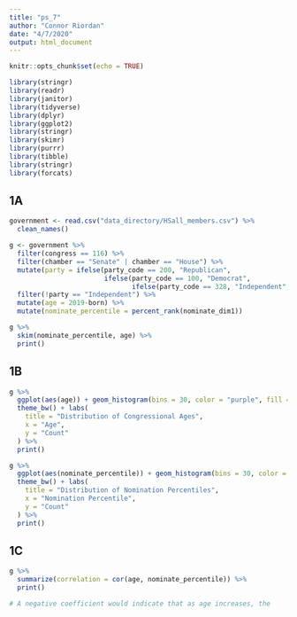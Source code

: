 ```yaml
---
title: "ps_7"
author: "Connor Riordan"
date: "4/7/2020"
output: html_document
---
```


```r
knitr::opts_chunk$set(echo = TRUE)

library(stringr)
library(readr)
library(janitor)
library(tidyverse)
library(dplyr)
library(ggplot2)
library(stringr)
library(skimr)
library(purrr)
library(tibble)
library(stringr)
library(forcats)
```

## 1A

```r
government <- read.csv("data_directory/HSall_members.csv") %>%
  clean_names()

g <- government %>%
  filter(congress == 116) %>%
  filter(chamber == "Senate" | chamber == "House") %>%
  mutate(party = ifelse(party_code == 200, "Republican",
                        ifelse(party_code == 100, "Democrat", 
                               ifelse(party_code == 328, "Independent", "N/A")))) %>%
  filter(!party == "Independent") %>%
  mutate(age = 2019-born) %>%
  mutate(nominate_percentile = percent_rank(nominate_dim1))

g %>%
  skim(nominate_percentile, age) %>%
  print()

```

## 1B

```r
g %>%
  ggplot(aes(age)) + geom_histogram(bins = 30, color = "purple", fill = "dark grey") +
  theme_bw() + labs(
    title = "Distribution of Congressional Ages",
    x = "Age",
    y = "Count"
  ) %>%
  print()

g %>%
  ggplot(aes(nominate_percentile)) + geom_histogram(bins = 30, color = "blue", fill = "dark grey") +
  theme_bw() + labs(
    title = "Distribution of Nomination Percentiles",
    x = "Nomination Percentile",
    y = "Count"
  ) %>%
  print()

```

## 1C

```r
g %>%
  summarize(correlation = cor(age, nominate_percentile)) %>%
  print()

# A negative coefficient would indicate that as age increases, the 




```














